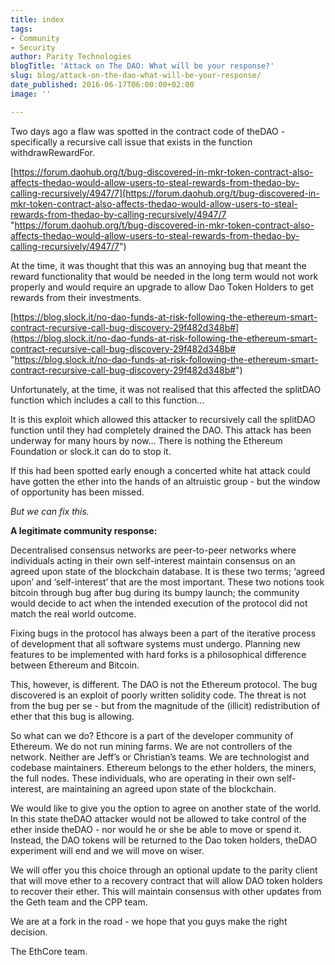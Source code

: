 ```yaml
---
title: index
tags:
- Community
- Security
author: Parity Technologies
blogTitle: 'Attack on The DAO: What will be your response?'
slug: blog/attack-on-the-dao-what-will-be-your-response/
date_published: 2016-06-17T06:00:00+02:00
image: ''

---
```

Two days ago a flaw was spotted in the contract code of theDAO - specifically a recursive call issue that exists in the function withdrawRewardFor.

[https://forum.daohub.org/t/bug-discovered-in-mkr-token-contract-also-affects-thedao-would-allow-users-to-steal-rewards-from-thedao-by-calling-recursively/4947/7](https://forum.daohub.org/t/bug-discovered-in-mkr-token-contract-also-affects-thedao-would-allow-users-to-steal-rewards-from-thedao-by-calling-recursively/4947/7 "https://forum.daohub.org/t/bug-discovered-in-mkr-token-contract-also-affects-thedao-would-allow-users-to-steal-rewards-from-thedao-by-calling-recursively/4947/7")

At the time, it was thought that this was an annoying bug that meant the reward functionality that would be needed in the long term would not work properly and would require an upgrade to allow Dao Token Holders to get rewards from their investments.

[https://blog.slock.it/no-dao-funds-at-risk-following-the-ethereum-smart-contract-recursive-call-bug-discovery-29f482d348b#](https://blog.slock.it/no-dao-funds-at-risk-following-the-ethereum-smart-contract-recursive-call-bug-discovery-29f482d348b# "https://blog.slock.it/no-dao-funds-at-risk-following-the-ethereum-smart-contract-recursive-call-bug-discovery-29f482d348b#")

Unfortunately, at the time, it was not realised that this affected the splitDAO function which includes a call to this function…

It is this exploit which allowed this attacker to recursively call the splitDAO function until they had completely drained the DAO. This attack has been underway for many hours by now… There is nothing the Ethereum Foundation or slock.it can do to stop it.

If this had been spotted early enough a concerted white hat attack could have gotten the ether into the hands of an altruistic group - but the window of opportunity has been missed.

_But we can fix this._

**A legitimate community response:**

Decentralised consensus networks are peer-to-peer networks where individuals acting in their own self-interest maintain consensus on an agreed upon state of the blockchain database. It is these two terms; ‘agreed upon’ and ‘self-interest’ that are the most important. These two notions took bitcoin through bug after bug during its bumpy launch; the community would decide to act when the intended execution of the protocol did not match the real world outcome.

Fixing bugs in the protocol has always been a part of the iterative process of development that all software systems must undergo. Planning new features to be implemented with hard forks is a philosophical difference between Ethereum and Bitcoin.

This, however, is different. The DAO is not the Ethereum protocol. The bug discovered is an exploit of poorly written solidity code. The threat is not from the bug per se - but from the magnitude of the (illicit) redistribution of ether that this bug is allowing.

So what can we do? Ethcore is a part of the developer community of Ethereum. We do not run mining farms. We are not controllers of the network. Neither are Jeff’s or Christian’s teams. We are technologist and codebase maintainers. Ethereum belongs to the ether holders, the miners, the full nodes. These individuals, who are operating in their own self-interest, are maintaining an agreed upon state of the blockchain.

We would like to give you the option to agree on another state of the world. In this state theDAO attacker would not be allowed to take control of the ether inside theDAO - nor would he or she be able to move or spend it. Instead, the DAO tokens will be returned to the Dao token holders, theDAO experiment will end and we will move on wiser.

We will offer you this choice through an optional update to the parity client that will move ether to a recovery contract that will allow DAO token holders to recover their ether. This will maintain consensus with other updates from the Geth team and the CPP team.

We are at a fork in the road - we hope that you guys make the right decision.

The EthCore team.